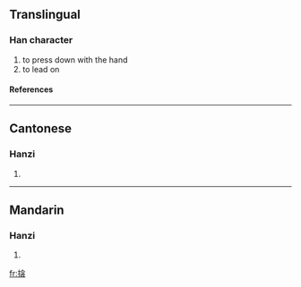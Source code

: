 ==Translingual==
===Han character===
{{Han char|rn=64|rad=手|as=10|sn=13|four=|canj=手人戈女 (QOIV)}}
# to press down with the hand
# to lead on
====References====
{{Han ref|kx=0445.370|dkj=12448|dj=0796.170|hdz=31934.040|uh=6407|ud=25607}}
----
==Cantonese==
===Hanzi===
{{yue-hanzi|jyut=gam<sup>6</sup>|y=gahm}}
# {{defn|Cantonese}}
----
==Mandarin==
===Hanzi===
{{cmn-hanzi|pin=[[qìn]] ([[qin4]])|wg=ch'in<sup>4</sup>}}
# {{defn|Mandarin}}

[[fr:搇]]